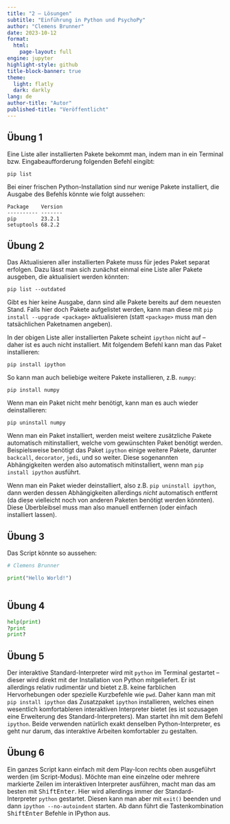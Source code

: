```yaml
---
title: "2 – Lösungen"
subtitle: "Einführung in Python und PsychoPy"
author: "Clemens Brunner"
date: 2023-10-12
format:
  html:
    page-layout: full
engine: jupyter
highlight-style: github
title-block-banner: true
theme:
  light: flatly
  dark: darkly
lang: de
author-title: "Autor"
published-title: "Veröffentlicht"
---
```


## Übung 1

Eine Liste aller installierten Pakete bekommt man, indem man in ein Terminal bzw. Eingabeaufforderung folgenden Befehl eingibt:

```
pip list
```

Bei einer frischen Python-Installation sind nur wenige Pakete installiert, die Ausgabe des Befehls könnte wie folgt aussehen:

```
Package    Version
---------- -------
pip        23.2.1
setuptools 68.2.2
```


## Übung 2

Das Aktualisieren aller installierten Pakete muss für jedes Paket separat erfolgen. Dazu lässt man sich zunächst einmal eine Liste aller Pakete ausgeben, die aktualisiert werden könnten:

```
pip list --outdated
```

Gibt es hier keine Ausgabe, dann sind alle Pakete bereits auf dem neuesten Stand. Falls hier doch Pakete aufgelistet werden, kann man diese mit `pip install --upgrade <package>` aktualisieren (statt `<package>` muss man den tatsächlichen Paketnamen angeben).

In der obigen Liste aller installierten Pakete scheint `ipython` nicht auf – daher ist es auch nicht installiert. Mit folgendem Befehl kann man das Paket installieren:

```
pip install ipython
```

So kann man auch beliebige weitere Pakete installieren, z.B. `numpy`:

```
pip install numpy
```

Wenn man ein Paket nicht mehr benötigt, kann man es auch wieder deinstallieren:

```
pip uninstall numpy
```

:::{.callout-note}
Wenn man ein Paket installiert, werden meist weitere zusätzliche Pakete automatisch mitinstalliert, welche vom gewünschten Paket benötigt werden. Beispielsweise benötigt das Paket `ipython` einige weitere Pakete, darunter `backcall`, `decorator`, `jedi`, und so weiter. Diese sogenannten Abhängigkeiten werden also automatisch mitinstalliert, wenn man `pip install ipython` ausführt.

Wenn man ein Paket wieder deinstalliert, also z.B. `pip uninstall ipython`, dann werden dessen Abhängigkeiten allerdings *nicht* automatisch entfernt (da diese vielleicht noch von anderen Paketen benötigt werden könnten). Diese Überbleibsel muss man also manuell entfernen (oder einfach installiert lassen).
:::


## Übung 3

Das Script könnte so aussehen:

```python
# Clemens Brunner

print("Hello World!")
 
```


## Übung 4

```python
help(print)
?print
print?
```


## Übung 5

Der interaktive Standard-Interpreter wird mit `python` im Terminal gestartet – dieser wird direkt mit der Installation von Python mitgeliefert. Er ist allerdings relativ rudimentär und bietet z.B. keine farblichen Hervorhebungen oder spezielle Kurzbefehle wie `pwd`. Daher kann man mit `pip install ipython` das Zusatzpaket `ipython` installieren, welches einen wesentlich komfortableren interaktiven Interpreter bietet (es ist sozusagen eine Erweiterung des Standard-Interpreters). Man startet ihn mit dem Befehl `ipython`. Beide verwenden natürlich exakt denselben Python-Interpreter, es geht nur darum, das interaktive Arbeiten komfortabler zu gestalten.


## Übung 6

Ein ganzes Script kann einfach mit dem Play-Icon rechts oben ausgeführt werden (im Script-Modus). Möchte man eine einzelne oder mehrere markierte Zeilen im interaktiven Interpreter ausführen, macht man das am besten mit <kbd>Shift</kbd><kbd>Enter</kbd>. Hier wird allerdings immer der Standard-Interpreter `python` gestartet. Diesen kann man aber mit `exit()` beenden und dann `ipython --no-autoindent` starten. Ab dann führt die Tastenkombination <kbd>Shift</kbd><kbd>Enter</kbd> Befehle in IPython aus.

